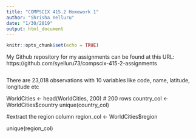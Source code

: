 ```yaml
---
title: "COMPSCIX 415.2 Homework 1"
author: "Shrisha Yelluru"
date: "1/30/2019"
output: html_document
---
```


```r
knitr::opts_chunk$set(echo = TRUE)
```
My Github repository for my assignments can be found at this URL: https://github.com/syelluru73/compscix-415-2-assignments

```r
```
There are 23,018 observations with 10 variables like code, name, latitude, longitude etc

WorldCities <- head(WorldCities, 200) # 200 rows
country_col <- WorldCities$country
unique(country_col)

#extract the region column
region_col <- WorldCities$region

unique(region_col)